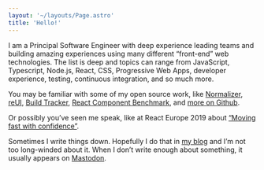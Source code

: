 ```yaml
---
layout: '~/layouts/Page.astro'
title: 'Hello!'
---
```



<div class="not-prose float-right w-[38%] shape-circle">
  <Picture loading="eager" src="/img/avatar.jpg" widths={[256, 375]} width={512} height={512} alt="" />
</div>

I am a Principal Software Engineer with deep experience leading teams and building amazing experiences using many different “front-end” web technologies. The list is deep and topics can range from JavaScript, Typescript, Node.js, React, CSS, Progressive Web Apps, developer experience, testing, continuous integration, and so much more.

You may be familiar with some of my open source work, like [Normalizer](https://github.com/paularmstrong/normalizr), [reUI](https://reui.dev), [Build Tracker](https://buildtracker.dev), [React Component Benchmark](https://github.com/paularmstrong/react-component-benchmark), and [more on Github](https://github.com/paularmstrong 'Paul Armstrong’s Github profile').

Or possibly you’ve seen me speak, like at React Europe 2019 about [“Moving fast with confidence”](https://www.youtube.com/watch?v=ikn_dBSski8).

Sometimes I write things down. Hopefully I do that in [my blog](/blog/) and I’m not too long-winded about it. When I don’t write enough about something, it usually appears on [Mastodon](https://mstdn.io/@paularmstrong).
